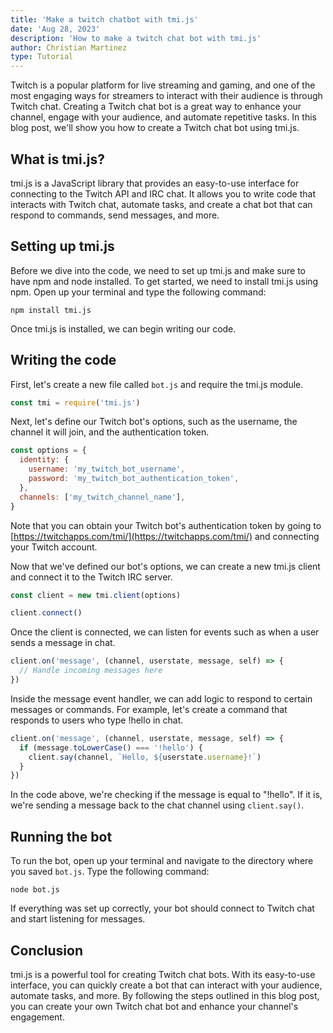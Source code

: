 ```yaml
---
title: 'Make a twitch chatbot with tmi.js'
date: 'Aug 28, 2023'
description: 'How to make a twitch chat bot with tmi.js'
author: Christian Martinez
type: Tutorial
---
```


Twitch is a popular platform for live streaming and gaming, and one of the most engaging ways for streamers to interact with their audience is through Twitch chat. Creating a Twitch chat bot is a great way to enhance your channel, engage with your audience, and automate repetitive tasks. In this blog post, we'll show you how to create a Twitch chat bot using tmi.js.

## What is tmi.js?

tmi.js is a JavaScript library that provides an easy-to-use interface for connecting to the Twitch API and IRC chat. It allows you to write code that interacts with Twitch chat, automate tasks, and create a chat bot that can respond to commands, send messages, and more.

## Setting up tmi.js

Before we dive into the code, we need to set up tmi.js and make sure to have npm and node installed. To get started, we need to install tmi.js using npm. Open up your terminal and type the following command:

```
npm install tmi.js
```

Once tmi.js is installed, we can begin writing our code.

## Writing the code

First, let's create a new file called `bot.js` and require the tmi.js module.

```javascript
const tmi = require('tmi.js')
```

Next, let's define our Twitch bot's options, such as the username, the channel it will join, and the authentication token.

```javascript
const options = {
  identity: {
    username: 'my_twitch_bot_username',
    password: 'my_twitch_bot_authentication_token',
  },
  channels: ['my_twitch_channel_name'],
}
```

Note that you can obtain your Twitch bot's authentication token by going to [https://twitchapps.com/tmi/](https://twitchapps.com/tmi/) and connecting your Twitch account.

Now that we've defined our bot's options, we can create a new tmi.js client and connect it to the Twitch IRC server.

```javascript
const client = new tmi.client(options)

client.connect()
```

Once the client is connected, we can listen for events such as when a user sends a message in chat.

```javascript
client.on('message', (channel, userstate, message, self) => {
  // Handle incoming messages here
})
```

Inside the message event handler, we can add logic to respond to certain messages or commands. For example, let's create a command that responds to users who type !hello in chat.

```javascript
client.on('message', (channel, userstate, message, self) => {
  if (message.toLowerCase() === '!hello') {
    client.say(channel, `Hello, ${userstate.username}!`)
  }
})
```

In the code above, we're checking if the message is equal to "!hello". If it is, we're sending a message back to the chat channel using `client.say()`.

## Running the bot

To run the bot, open up your terminal and navigate to the directory where you saved `bot.js`. Type the following command:

```
node bot.js
```

If everything was set up correctly, your bot should connect to Twitch chat and start listening for messages.

## Conclusion

tmi.js is a powerful tool for creating Twitch chat bots. With its easy-to-use interface, you can quickly create a bot that can interact with your audience, automate tasks, and more. By following the steps outlined in this blog post, you can create your own Twitch chat bot and enhance your channel's engagement.
